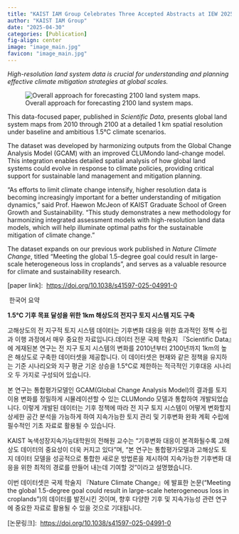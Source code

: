```yaml
---
title: "KAIST IAM Group Celebrates Three Accepted Abstracts at IEW 2025!"
author: "KAIST IAM Group"
date: "2025-04-30"
categories: [Publication]
fig-align: center
image: "image_main.jpg"
favicon: "image_main.jpg"
---
```


*High-resolution land system data is crucial for understanding and planning effective climate mitigation strategies at global scales.*

![Overall approach for forecasting 2100 land system maps.](image_main.jpg){fig-align="center"}

This data-focused paper, published in *Scientific Data*, presents global land system maps from 2010 through 2100 at a detailed 1 km spatial resolution under baseline and ambitious 1.5°C climate scenarios.

The dataset was developed by harmonizing outputs from the Global Change Analysis Model (GCAM) with an improved CLUMondo land-change model. This integration enables detailed spatial analysis of how global land systems could evolve in response to climate policies, providing critical support for sustainable land management and mitigation planning.

"As efforts to limit climate change intensify, higher resolution data is becoming increasingly important for a better understanding of mitigation dynamics," said Prof. Haewon McJeon of KAIST Graduate School of Green Growth and Sustainability. "This study demonstrates a new methodology for harmonizing integrated assessment models with high-resolution land data models, which will help illuminate optimal paths for the sustainable mitigation of climate change."

The dataset expands on our previous work published in *Nature Climate Change*, titled "Meeting the global 1.5-degree goal could result in large-scale heterogeneous loss in croplands", and serves as a valuable resource for climate and sustainability research.

\[paper link\]:  <https://doi.org/10.1038/s41597-025-04991-0>

 한국어 요약

**1.5°C 기후 목표 달성을 위한 1km 해상도의 전지구 토지 시스템 지도 구축**

고해상도의 전 지구적 토지 시스템 데이터는 기후변화 대응을 위한 효과적인 정책 수립과 이행 과정에서 매우 중요한 자료입니다.데이터 전문 국제 학술지 『Scientific Data』에 게재된본 연구는 전 지구 토지 시스템의 변화를 2010년부터 2100년까지 1km의 높은 해상도로 구축한 데이터셋을 제공합니다. 이 데이터셋은 현재와 같은 정책을 유지하는 기준 시나리오와 지구 평균 기온 상승을 1.5°C로 제한하는 적극적인 기후대응 시나리오 두 가지로 구성되어 있습니다.

본 연구는 통합평가모델인 GCAM(Global Change Analysis Model)의 결과를 토지이용 변화를 정밀하게 시뮬레이션할 수 있는 CLUMondo 모델과 통합하여 개발되었습니다. 이렇게 개발된 데이터는 기후 정책에 따라 전 지구 토지 시스템이 어떻게 변화할지 상세한 공간 분석을 가능하게 하여 지속가능한 토지 관리 및 기후변화 완화 계획 수립에 필수적인 기초 자료로 활용될 수 있습니다.

KAIST 녹색성장지속가능대학원의 전해원 교수는 “기후변화 대응이 본격화될수록 고해상도 데이터의 중요성이 더욱 커지고 있다”며, “본 연구는 통합평가모델과 고해상도 토지 데이터 모델을 성공적으로 통합한 새로운 방법론을 제시하여 지속가능한 기후변화 대응을 위한 최적의 경로를 만들어 내는데 기여할 것”이라고 설명했습니다.

이번 데이터셋은 국제 학술지 『Nature Climate Change』에 발표한 논문("Meeting the global 1.5-degree goal could result in large-scale heterogeneous loss in croplands")의 데이터를 발전시킨 것이며, 향후 다양한 기후 및 지속가능성 관련 연구에 중요한 자료로 활용될 수 있을 것으로 기대됩니다.

\[논문링크\]:  <https://doi.org/10.1038/s41597-025-04991-0>
